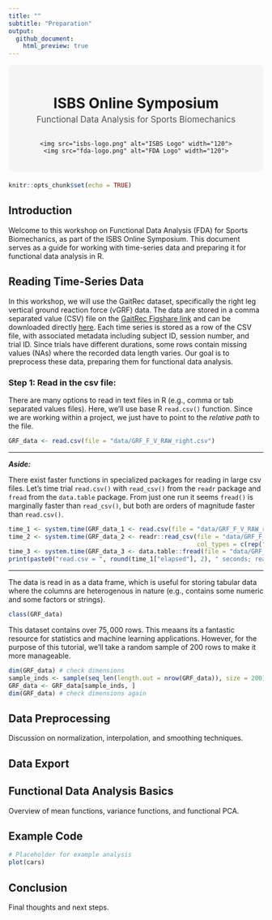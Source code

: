 ```yaml
---
title: ""
subtitle: "Preparation"
output: 
  github_document:
    html_preview: true
---
```


<div style="background-color:#f5f5f5; padding: 20px; text-align: center; border-radius: 10px; margin-bottom: 20px;">
  <h1 style="margin-bottom: 0;">ISBS Online Symposium</h1>
  <p style="font-size: 1.2em; color: #555; margin-top: 5px;">
    Functional Data Analysis for Sports Biomechanics
  </p>
  <div style="display: flex; justify-content: center; align-items: center; gap: 40px; margin-top: 15px;">
    <img src="isbs-logo.png" alt="ISBS Logo" width="120">
    <img src="fda-logo.png" alt="FDA Logo" width="120">
  </div>
</div>

```r
knitr::opts_chunk$set(echo = TRUE)
```

## Introduction

Welcome to this workshop on Functional Data Analysis (FDA) for Sports Biomechanics, as part of the ISBS Online Symposium. This document serves as a guide for working with time-series data and preparing it for functional data analysis in R.

## Reading Time-Series Data

In this workshop, we will use the GaitRec dataset, specifically the right leg vertical ground reaction force (vGRF) data.
The data are stored in a comma separated value (CSV) file on the [GaitRec Figshare link](https://figshare.com/articles/dataset/GRF_F_V_RAW_right/11394825?backTo=%2Fcollections%2FGaitRec_A_large-scale_ground_reaction_force_dataset_of_healthy_and_impaired_gait%2F4788012&file=22063200) and can be downloaded directly [here](https://figshare.com/ndownloader/files/22063200).
Each time series is stored as a row of the CSV file, with associated metadata including subject ID, session number, and trial ID. Since trials have different durations, some rows contain missing values (NAs) where the recorded data length varies. Our goal is to preprocess these data, preparing them for functional data analysis.

### Step 1: Read in the csv file:

There are many options to read in text files in R (e.g., comma or tab separated values files). Here, we'll use base R `read.csv()` function.
Since we are working within a project, we just have to point to the *relative path* to the file.

```r
GRF_data <- read.csv(file = "data/GRF_F_V_RAW_right.csv")
```

---

***Aside:***

There exist faster functions in specialized packages for reading in large csv files. Let's time trial `read.csv()` with `read_csv()` from the `readr` package and `fread` from the `data.table` package. From just one run it seems `fread()` is marginally faster than `read_csv()`, but both are orders of magnitude faster than `read.csv()`.


```r
time_1 <- system.time(GRF_data_1 <- read.csv(file = "data/GRF_F_V_RAW_right.csv"))
time_2 <- system.time(GRF_data_2 <- readr::read_csv(file = "data/GRF_F_V_RAW_right.csv", 
                                                    col_types = c(rep("i", 3), rep("n", 405))))
time_3 <- system.time(GRF_data_3 <- data.table::fread(file = "data/GRF_F_V_RAW_right.csv"))
print(paste0("read.csv = ", round(time_1["elapsed"], 2), " seconds; read_csv = ", round(time_2["elapsed"], 2), " seconds; fread = ", round(time_3["elapsed"], 2), " seconds"))
```

---

The data is read in as a data frame, which is useful for storing tabular data where the columns are heterogenous in nature (e.g., contains some numeric and some factors or strings).

```r
class(GRF_data)
```

This dataset contains over $75,000$ rows. This meaans its a fantastic resource for statistics and machine learning applications. However, for the purpose of this tutorial, we'll take a random sample of $200$ rows to make it more manageable.

```r
dim(GRF_data) # check dimensions
sample_inds <- sample(seq_len(length.out = nrow(GRF_data)), size = 200)
GRF_data <- GRF_data[sample_inds, ]
dim(GRF_data) # check dimensions again
```





## Data Preprocessing

Discussion on normalization, interpolation, and smoothing techniques.

## Data Export 

## Functional Data Analysis Basics

Overview of mean functions, variance functions, and functional PCA.

## Example Code

```r
# Placeholder for example analysis
plot(cars)
```

## Conclusion

Final thoughts and next steps.
